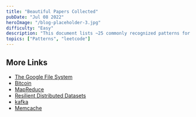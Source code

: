 ```yaml
---
title: "Beautiful Papers Collected"
pubDate: "Jul 08 2022"
heroImage: "/blog-placeholder-3.jpg"
difficulty: "Easy"
description: "This document lists ~25 commonly recognized patterns for solving LeetCode problems, sorted by fundamentality (how essential they are to algorithmic thinking), level (Beginner, Intermediate, Advanced), and dependencies (patterns that rely on others). The patterns are organized to ensure dependencies are introduced before dependent patterns. A dependency tree is included at the end to visualize relationships between patterns."
topics: ["Patterns", "leetcode"]
---
```


## More Links

- [The Google File System](https://static.googleusercontent.com/media/research.google.com/en//archive/gfs-sosp2003.pdf)
- [Bitcoin](https://bitcoin.org/bitcoin.pdf)
- [MapReduce](https://static.googleusercontent.com/media/research.google.com/en//archive/mapreduce-osdi04.pdf)
- [Resilient Distributed Datasets](https://www.usenix.org/system/files/conference/nsdi12/nsdi12-final138.pdf)
- [kafka](https://notes.stephenholiday.com/Kafka.pdf)
- [Memcache](https://www.usenix.org/system/files/conference/nsdi13/nsdi13-final170_update.pdf)